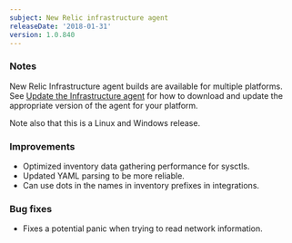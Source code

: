 ```yaml
---
subject: New Relic infrastructure agent
releaseDate: '2018-01-31'
version: 1.0.840
---
```


### Notes

New Relic Infrastructure agent builds are available for multiple platforms. See [Update the Infrastructure agent](https://docs.newrelic.com/docs/infrastructure/new-relic-infrastructure/installation/update-infrastructure-agent) for how to download and update the appropriate version of the agent for your platform.

Note also that this is a Linux and Windows release.

### Improvements

* Optimized inventory data gathering performance for sysctls.
* Updated YAML parsing to be more reliable.
* Can use dots in the names in inventory prefixes in integrations.

### Bug fixes

* Fixes a potential panic when trying to read network information.

